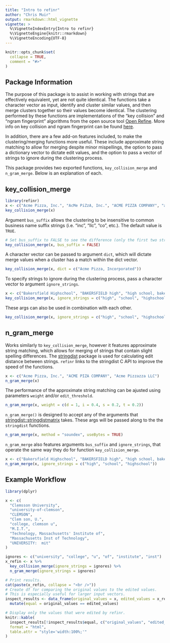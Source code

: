 ---
title: "Intro to refinr"
author: "Chris Muir"
output: rmarkdown::html_vignette
vignette: >
  %\VignetteIndexEntry{Intro to refinr}
  %\VignetteEngine{knitr::rmarkdown}
  %\VignetteEncoding{UTF-8}
---

```{r setup, include = FALSE}
knitr::opts_chunk$set(
  collapse = TRUE,
  comment = "#>"
)
```

## Package Information

The purpose of this package is to assist in working with strings that are effectively equivalent, yet are not quite identical. The functions take a character vector as input, identify and cluster similar values, and then merge clusters together so their values become identical. The clustering performed by these functions are implementations of the "key collision" and "ngram fingerprint" algorithms from the open source tool [Open Refine](http://openrefine.org/). More info on key collision and ngram fingerprint can be found [here](https://github.com/OpenRefine/OpenRefine/wiki/Clustering-In-Depth).

In addition, there are a few add-on features included, to make the clustering/merging functions more useful. These include approximate string matching to allow for merging despite minor mispellings, the option to pass a dictionary vector to dictate edit values, and the option to pass a vector of strings to ignore during the clustering process.

This package provides two exported functions, `key_collision_merge` and `n_gram_merge`. Below is an explanation of each.

## key_collision_merge

```{r}
library(refinr)
x <- c("Acme Pizza, Inc.", "AcMe PiZzA, Inc.", "ACME PIZZA COMPANY", "acme pizza LLC")
key_collision_merge(x)
```

Argument `bus_suffix` allows the clustering to be insensitive to common business name suffix strings (i.e. "inc", "llc", "co", etc.). The default value is `TRUE`.
```{r}
# Set bus_suffix to FALSE to see the difference (only the first two strings get merged).
key_collision_merge(x, bus_suffix = FALSE)
```

A character vector can be passed to argument `dict`, which will dictate merge values when a cluster has a match within the dict vector.
```{r}
key_collision_merge(x, dict = c("Acme Pizza, Incorporated"))
```

To specify strings to ignore during the clustering process, pass a character vector to argument `ignore_strings`.
```{r}
x <- c("Bakersfield Highschool", "BAKERSFIELD high", "high school, bakersfield")
key_collision_merge(x, ignore_strings = c("high", "school", "highschool"))
```

These args can also be used in combination with each other.
```{r}
key_collision_merge(x, ignore_strings = c("high", "school", "highschool"), dict = c("Bakersfield High School"))
```

## n_gram_merge

Works similarly to `key_collision_merge`, however it features approximate string matching, which allows for merging of strings that contain slight spelling differences. The [stringdist](https://CRAN.R-project.org/package=stringdist) package is used for calculating edit distance between strings. `refinr` links to the stringdist C API to improve the speed of the functions.
```{r}
x <- c("Acme Pizza, Inc.", "ACME PIZA COMPANY", "Acme Pizzazza LLC")
n_gram_merge(x)
```

The performance of the approximate string matching can be ajusted using parameters `weight` and/or `edit_threshold`.
```{r}
n_gram_merge(x, weight = c(d = 1, i = 0.4, s = 0.2, t = 0.2))
```

`n_gram_merge()` is designed to accept any of the arguments that [stringdist::stringdistmatrix](https://github.com/markvanderloo/stringdist/blob/master/pkg/R/stringdist.R#L207) 
takes. These args will be passed along to the the `stringdist` functions.
```{r}
n_gram_merge(x, method = "soundex", useBytes = TRUE)
```

`n_gram_merge` also features arguments `bus_suffix` and `ignore_strings`, that operate the same way they do for function `key_collision_merge`.
```{r}
x <- c("Bakersfield Highschool", "BAKERSFIELD high", "high school, bakersfield")
n_gram_merge(x, ignore_strings = c("high", "school", "highschool"))
```

## Example Workflow

```{r, results='asis', message=FALSE}
library(dplyr)

x <- c(
  "Clemsson University", 
  "university-of-clemson", 
  "CLEMSON", 
  "Clem son, U.", 
  "college, clemson u", 
  "M.I.T.", 
  "Technology, Massachusetts' Institute of", 
  "Massachusetts Inst of Technology", 
  "UNIVERSITY:  mit"
)

ignores <- c("university", "college", "u", "of", "institute", "inst")
x_refin <- x %>% 
  key_collision_merge(ignore_strings = ignores) %>% 
  n_gram_merge(ignore_strings = ignores)

# Print results.
cat(paste(x_refin, collapse = "<br />"))
# Create df for comparing the original values to the edited values.
# This is especially useful for larger input vectors.
inspect_results <- data_frame(original_values = x, edited_values = x_refin) %>% 
  mutate(equal = original_values == edited_values)

# Display only the values that were edited by refinr.
knitr::kable(
  inspect_results[!inspect_results$equal, c("original_values", "edited_values")], 
  format = "html", 
  table.attr = "style='width:100%;'"
)
```
